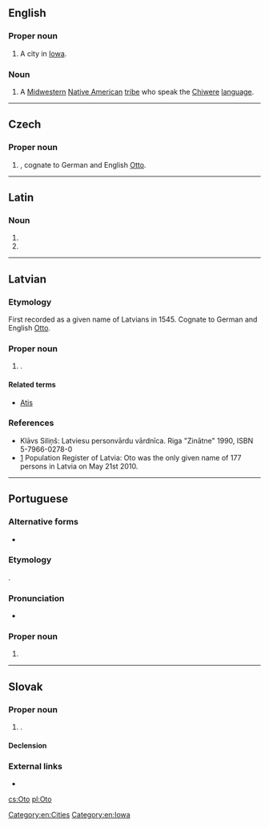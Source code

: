 {{also|oto|OTO|ōto|-oto|oto-|ōtō}}
==English==

===Proper noun===
{{en-proper noun}}

# A city in [[Iowa]].

===Noun===
{{en-plural noun}}

# A [[Midwestern]] [[Native American]] [[tribe]] who speak the [[Chiwere]] [[language]].

[[Category:en:Cities]]
[[Category:en:Iowa]]

----

==Czech==
{{wikipedia|lang=cs}}

===Proper noun===
{{cs-proper noun|g=m}}

# {{given name|male|lang=cs}}, cognate to German and English [[Otto]].

----

==Latin==

===Noun===
{{la-noun-form|Ōtō}}

# {{inflection of|Ōtus||dat|s|lang=la}}
# {{inflection of|Ōtus||abl|s|lang=la}}

----

==Latvian==

===Etymology===
First recorded as a given name of Latvians in 1545. Cognate to German and English [[Otto]].

===Proper noun===
{{head|lv|proper noun|g=m}}

# {{given name|male|lang=lv}}.

====Related terms====
* [[Atis]]

===References===
* Klāvs Siliņš: Latviesu personvārdu vārdnīca. Riga "Zinātne" 1990, ISBN 5-7966-0278-0
* [http://www.pmlp.gov.lv/lv/statistika/personvardu.html] Population Register of Latvia: Oto was the only given name of 177 persons in Latvia on May 21st 2010.

----

==Portuguese==

===Alternative forms===
* {{l|pt|Otto}}

===Etymology===
{{bor|pt|de|Otto}}.

===Pronunciation===
* {{a|Brazil}} {{IPA|/ˈɔ.tu/|lang=pt}}

===Proper noun===
{{pt-proper noun|m}}

# {{given name|male|from=German|eq=Otto|lang=pt}}

----

==Slovak==

===Proper noun===
{{sk-proper noun|g=m|gen=Ota|pl=Otovia|decl=chlap}}

# {{given name|male|lang=sk}}.

====Declension====
{{sk-decl-noun|Oto|Ota|Otovi|Ota|Otovi|Otom|Otovia|Otov|Otom|Otov|Otoch|Otami}}

===External links===
* {{R:SDK}}

[[cs:Oto]]
[[pl:Oto]]